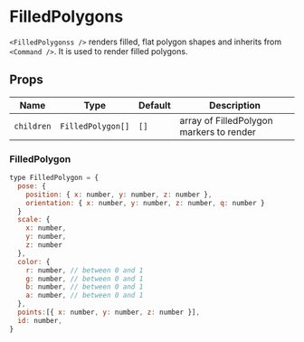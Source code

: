 
# FilledPolygons

`<FilledPolygonss />` renders filled, flat polygon shapes and inherits from `<Command />`. It is used to render filled polygons.

## Props

| Name       | Type              | Default | Description                              |
| ---------- | ----------------- | ------- | ---------------------------------------- |
| `children` | `FilledPolygon[]` | `[]`    | array of FilledPolygon markers to render |

### FilledPolygon

```js
type FilledPolygon = {
  pose: {
    position: { x: number, y: number, z: number },
    orientation: { x: number, y: number, z: number, q: number }
  }
  scale: {
    x: number,
    y: number,
    z: number
  },
  color: {
    r: number, // between 0 and 1
    g: number, // between 0 and 1
    b: number, // between 0 and 1
    a: number, // between 0 and 1
  },
  points:[{ x: number, y: number, z: number }],
  id: number,
}
```

<FilledPolygons />
